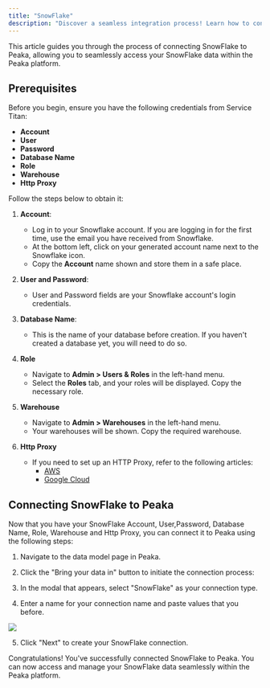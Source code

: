 ```yaml
---
title: "SnowFlake"
description: "Discover a seamless integration process! Learn how to connect SnowFlake to Peaka effortlessly for streamlined transactions."
---
```


This article guides you through the process of connecting SnowFlake to Peaka, allowing you to seamlessly access your SnowFlake data within the Peaka platform.

## Prerequisites

Before you begin, ensure you have the following credentials from Service Titan:

- **Account**
- **User**
- **Password**
- **Database Name**
- **Role**
- **Warehouse**
- **Http Proxy**

Follow the steps below to obtain it:

1. **Account**:
    - Log in to your Snowflake account. If you are logging in for the first time, use the email you have received from Snowflake.
    - At the bottom left, click on your generated account name next to the Snowflake icon.
    - Copy the **Account** name shown and store them in a safe place.

2. **User and Password**:
    - User and Password fields are your Snowflake account's login credentials.

3. **Database Name**:
   - This is the name of your database before creation. If you haven't created a database yet, you will need to do so.

4. **Role**  
    - Navigate to **Admin > Users & Roles** in the left-hand menu.
    - Select the **Roles** tab, and your roles will be displayed. Copy the necessary role.

5. **Warehouse**
    - Navigate to **Admin > Warehouses** in the left-hand menu.
    - Your warehouses will be shown. Copy the required warehouse.

6. **Http Proxy**
    - If you need to set up an HTTP Proxy, refer to the following articles:
        - [AWS](https://docs.snowflake.com/en/sql-reference/external-functions-creating-aws-ui-proxy-service)
        - [Google Cloud](https://docs.snowflake.com/en/sql-reference/external-functions-creating-gcp-ui-proxy-service)


## Connecting SnowFlake to Peaka

Now that you have your SnowFlake Account, User,Password, Database Name, Role, Warehouse and Http Proxy, you can connect it to Peaka using the following steps:

1. Navigate to the data model page in Peaka.

2. Click the "Bring your data in" button to initiate the connection process:

3. In the modal that appears, select "SnowFlake" as your connection type.

4. Enter a name for your connection name and paste values that you before.

<img src="images/integrations/snowflake-1.png" />

5. Click "Next" to create your SnowFlake connection.

Congratulations! You've successfully connected SnowFlake to Peaka. You can now access and manage your SnowFlake data seamlessly within the Peaka platform.

